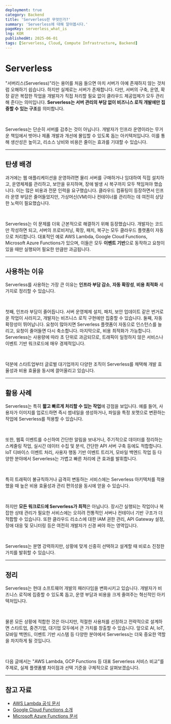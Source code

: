 ```yaml
---
deployment: true
category: Backend
title: 'Serverless란 무엇인가?'
summary: 'Serverless에 대해 알아봅시다.'
pageKey: serverless_what_is
lng: KOR
publishedAt: 2025-06-01
tags: [Serverless, Cloud, Compute Infrastructure, Backend]
---
```


# Serverless

"서버리스(Serverless)"라는 용어를 처음 들으면 마치 서버가 아예 존재하지 않는 것처럼 오해하기 쉽습니다. 하지만 실제로는 서버가 존재합니다. 다만, 서버의 구축, 운영, 확장 같은 복잡한 작업을 개발자가 직접 처리할 필요 없이 클라우드 제공업체가 모두 관리해 준다는 의미입니다. **Serverless는 서버 관리의 부담 없이 비즈니스 로직 개발에만 집중할 수 있는 구조**를 의미합니다.

<br />

Serverless는 단순히 서버를 감추는 것이 아닙니다. 개발자가 인프라 운영이라는 무거운 책임에서 벗어나 제품 개발과 개선에 몰입할 수 있도록 돕는 아키텍처입니다. 이를 통해 생산성은 높이고, 리소스 낭비와 비용은 줄이는 효과를 기대할 수 있습니다.

---

## 탄생 배경

과거에는 웹 애플리케이션을 운영하려면 물리 서버를 구매하거나 임대하여 직접 설치하고, 운영체제를 관리하고, 보안을 유지하며, 장애 발생 시 복구까지 모두 책임져야 했습니다. 이는 많은 비용과 전문 인력을 요구했습니다. 클라우드 컴퓨팅이 등장하면서 인프라 운영 부담은 줄어들었지만, 가상머신(VM)이나 컨테이너를 관리하는 데 여전히 상당한 노력이 필요했습니다.

<br />

Serverless는 이 문제를 더욱 근본적으로 해결하기 위해 등장했습니다. 개발자는 코드만 작성하면 되고, 서버의 프로비저닝, 확장, 패치, 복구는 모두 클라우드 플랫폼이 자동으로 처리합니다. 대표적인 예로 AWS Lambda, Google Cloud Functions, Microsoft Azure Functions가 있으며, 이들은 모두 **이벤트 기반**으로 동작하고 요청이 있을 때만 실행되어 필요한 만큼만 과금됩니다.

---

## 사용하는 이유

Serverless를 사용하는 가장 큰 이유는 **인프라 부담 감소**, **자동 확장성**, **비용 최적화** 세 가지로 정리할 수 있습니다.

<br />

첫째, 인프라 부담이 줄어듭니다. 서버 운영체제 설치, 패치, 보안 업데이트 같은 번거로운 작업이 사라지고, 개발자는 비즈니스 로직 구현에만 집중할 수 있습니다. 둘째, 자동 확장성이 뛰어납니다. 요청이 많아지면 Serverless 플랫폼이 자동으로 인스턴스를 늘리고, 요청이 줄어들면 다시 축소합니다. 마지막으로, 비용 최적화가 가능합니다. Serverless는 사용량에 따라 초 단위로 과금되므로, 트래픽이 일정하지 않은 서비스나 이벤트 기반 워크로드에 매우 경제적입니다.

<br />

덕분에 스타트업부터 글로벌 대기업까지 다양한 조직이 Serverless를 채택해 개발 효율성과 비용 효율을 동시에 끌어올리고 있습니다.

---

## 활용 사례

Serverless는 특히 **짧고 빠르게 처리할 수 있는 작업**에 강점을 보입니다. 예를 들어, 사용자가 이미지를 업로드하면 즉시 썸네일을 생성하거나, 파일을 특정 포맷으로 변환하는 작업에 Serverless를 적용할 수 있습니다.

<br />

또한, 웹훅 이벤트를 수신하여 간단한 알림을 보내거나, 주기적으로 데이터를 정리하는 스케줄링 작업, 실시간 데이터 수집 및 분석, 간단한 API 서버 구축 등에도 적합합니다. IoT 디바이스 이벤트 처리, 사용자 행동 기반 이벤트 트리거, 모바일 백엔드 작업 등 다양한 분야에서 Serverless는 가볍고 빠른 처리에 큰 효과를 발휘합니다.

<br />

특히 트래픽이 불규칙하거나 급격히 변동하는 서비스에는 Serverless 아키텍처를 적용했을 때 높은 비용 효율성과 관리 편의성을 동시에 얻을 수 있습니다.

<br />

하지만 **모든 워크로드에 Serverless가 최적**은 아닙니다. 장시간 실행되는 작업이나 복잡한 상태 관리가 필요한 서비스에는 오히려 전통적인 서버나 컨테이너 기반 구조가 더 적합할 수 있습니다. 또한 클라우드 리소스에 대한 IAM 권한 관리, API Gateway 설정, 장애 대응 및 모니터링 등은 여전히 개발자가 신경 써야 하는 영역입니다.

<br />

Serverless는 분명 강력하지만, 상황에 맞게 신중히 선택하고 설계할 때 비로소 진정한 가치를 발휘할 수 있습니다.

---

## 정리

Serverless는 현대 소프트웨어 개발의 패러다임을 변화시키고 있습니다. 개발자가 비즈니스 로직에 집중할 수 있도록 돕고, 운영 부담과 비용을 크게 줄여주는 혁신적인 아키텍처입니다.

<br />

물론 모든 상황에 적합한 것은 아니지만, 적절한 사용처를 선정하고 전략적으로 설계하면 스타트업, 중견기업, 대기업 모두에서 큰 가치를 창출할 수 있습니다. 앞으로 AI, IoT, 모바일 백엔드, 이벤트 기반 시스템 등 다양한 분야에서 Serverless는 더욱 중요한 역할을 차지하게 될 것입니다.

<br />

다음 글에서는 "AWS Lambda, GCP Functions 등 대표 Serverless 서비스 비교"를 주제로, 실제 플랫폼별 차이점과 선택 기준을 구체적으로 살펴보겠습니다.

---

## 참고 자료

- [AWS Lambda 공식 문서](https://docs.aws.amazon.com/lambda/)
- [Google Cloud Functions 소개](https://cloud.google.com/functions)
- [Microsoft Azure Functions 문서](https://learn.microsoft.com/en-us/azure/azure-functions/)
